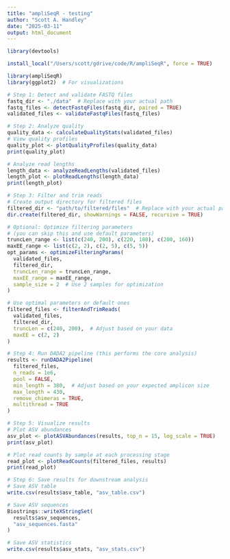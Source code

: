 ```yaml
---
title: "ampliSeqR - testing"
author: "Scott A. Handley"
date: "2025-03-11"
output: html_document
---
```


```r
library(devtools)

install_local("/Users/scott/gdrive/code/R/ampliSeqR", force = TRUE)
```

```r
library(ampliSeqR)
library(ggplot2)  # For visualizations

# Step 1: Detect and validate FASTQ files
fastq_dir <- "./data"  # Replace with your actual path
fastq_files <- detectFastqFiles(fastq_dir, paired = TRUE)
validated_files <- validateFastqFiles(fastq_files)

# Step 2: Analyze quality
quality_data <- calculateQualityStats(validated_files)
# View quality profiles
quality_plot <- plotQualityProfiles(quality_data)
print(quality_plot)

# Analyze read lengths
length_data <- analyzeReadLengths(validated_files)
length_plot <- plotReadLengths(length_data)
print(length_plot)

# Step 3: Filter and trim reads
# Create output directory for filtered files
filtered_dir <- "path/to/filtered/files"  # Replace with your actual path
dir.create(filtered_dir, showWarnings = FALSE, recursive = TRUE)

# Optional: Optimize filtering parameters 
# (you can skip this and use default parameters)
truncLen_range <- list(c(240, 200), c(220, 180), c(200, 160))
maxEE_range <- list(c(2, 2), c(2, 5), c(5, 5))
opt_params <- optimizeFilteringParams(
  validated_files, 
  filtered_dir, 
  truncLen_range = truncLen_range,
  maxEE_range = maxEE_range,
  sample_size = 2  # Use 2 samples for optimization
)

# Use optimal parameters or default ones
filtered_files <- filterAndTrimReads(
  validated_files, 
  filtered_dir,
  truncLen = c(240, 200),  # Adjust based on your data
  maxEE = c(2, 2)
)

# Step 4: Run DADA2 pipeline (this performs the core analysis)
results <- runDADA2Pipeline(
  filtered_files,
  n_reads = 1e6,
  pool = FALSE,
  min_length = 380,  # Adjust based on your expected amplicon size
  max_length = 430,
  remove_chimeras = TRUE,
  multithread = TRUE
)

# Step 5: Visualize results
# Plot ASV abundances
asv_plot <- plotASVAbundances(results, top_n = 15, log_scale = TRUE)
print(asv_plot)

# Plot read counts by sample at each processing stage
read_plot <- plotReadCounts(filtered_files, results)
print(read_plot)

# Step 6: Save results for downstream analysis
# Save ASV table
write.csv(results$asv_table, "asv_table.csv")

# Save ASV sequences
Biostrings::writeXStringSet(
  results$asv_sequences, 
  "asv_sequences.fasta"
)

# Save ASV statistics
write.csv(results$asv_stats, "asv_stats.csv")

```



